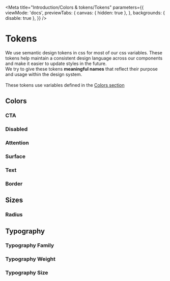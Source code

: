 
<Meta
  title="Introduction/Colors & tokens/Tokens"
  parameters={{
    viewMode: 'docs',
    previewTabs: {
      canvas: { hidden: true },
    },
    backgrounds: { disable: true },
  }}
/>

# Tokens

We use semantic design tokens in css for most of our css variables. These tokens help maintain a consistent design language across our components and make it easier to update styles in the future.<br/>
We try to give these tokens <strong>meaningful names</strong> that reflect their purpose and usage within the design system. <br/><br/>
These tokens use variables defined in the [Colors section](/docs/introduction-colors-tokens-colors--docs)

## Colors

### CTA

<Token token="--md-color-cta-primary-default" variable="var(--md-color-primary-100)" />
<Token token="--md-color-cta-primary-hover" variable="var(--md-color-primary-120)" />
<Token token="--md-color-cta-primary-focus" variable="var(--md-color-primary-80)" />
<Token token="--md-color-cta-primary-active" variable="var(--md-color-primary-160)" />
<Token token="--md-color-cta-secondary-default" variable="var(--md-color-white)" />
<Token token="--md-color-cta-secondary-stroke" variable="var(--md-color-primary-100)" />
<Token token="--md-color-cta-secondary-hover" variable="var(--md-color-primary-20)" />
<Token token="--md-color-cta-secondary-active" variable="var(--md-color-primary-30)" />

### Disabled

<Token token="--md-color-disabled-default" variable="var(--md-color-grey-60)" />
<Token token="--md-color-disabled-dark" variable="var(--md-color-grey-80)" />
<Token token="--md-color-disabled-bg" variable="var(--md-color-grey-20)" />

### Attention

<Token token="--md-color-attention-error-primary" variable="var(--md-color-error-100)" />
<Token token="--md-color-attention-error-primary-hover" variable="var(--md-color-error-120)" />
<Token token="--md-color-attention-error-primary-active" variable="var(--md-color-error-160)" />
<Token token="--md-color-attention-error-secondary" variable="var(--md-color-white)" />
<Token token="--md-color-attention-error-secondary-hover" variable="var(--md-color-error-10)" />
<Token token="--md-color-attention-error-secondary-active" variable="var(--md-color-error-40)" />
<Token token="--md-color-attention-error-bg" variable="var(--md-color-error-20)" />
<Token token="--md-color-attention-error-bg-hover" variable="var(--md-color-error-40)" />
<Token token="--md-color-attention-warning-primary" variable="var(--md-color-warning-dark)" />
<Token token="--md-color-attention-warning-bg" variable="var(--md-color-warning-light)" />

### Surface

<Token token="--md-color-surface-primary" variable="var(--md-color-white)" />
<Token token="--md-color-surface-secondary" variable="var(--md-color-primary-10)" />
<Token token="--md-color-surface-tertiary" variable="var(--md-color-secondary-20)" />
<Token token="--md-color-surface-info-primary" variable="var(--md-color-primary-20)" />
<Token token="--md-color-surface-info-secondary" variable="var(--md-color-secondary-40)" />
<Token token="--md-color-surface-grey" variable="var(--md-color-grey-10)" />

### Text

<Token token="--md-color-text-primary" variable="var(--md-color-grey-100)" />
<Token token="--md-color-text-secondary" variable="var(--md-color-primary-100)" />
<Token token="--md-color-text-inverted" variable="var(--md-color-white)" />
<Token token="--md-color-text-disabled" variable="var(--md-color-grey-60)" />
<Token token="--md-color-text-visited" variable="var(--md-color-primary-160)" />

### Border

<Token token="--md-color-border-primary" variable="var(--md-color-grey-60)" />
<Token token="--md-color-border-secondary" variable="var(--md-color-grey-20)" />
<Token token="--md-color-border-tertiary" variable="var(--md-color-primary-100)" />

## Sizes

<Token token="--md-size-0" variable="var(--md-spacing-0)" hidePreview />
<Token token="--md-size-1" variable="var(--md-spacing-1)" hidePreview />
<Token token="--md-size-2" variable="var(--md-spacing-2)" hidePreview />
<Token token="--md-size-4" variable="var(--md-spacing-4)" hidePreview />
<Token token="--md-size-8" variable="var(--md-spacing-8)" hidePreview />
<Token token="--md-size-12" variable="var(--md-spacing-12)" hidePreview />
<Token token="--md-size-16" variable="var(--md-spacing-16)" hidePreview />
<Token token="--md-size-20" variable="var(--md-spacing-20)" hidePreview />
<Token token="--md-size-24" variable="var(--md-spacing-24)" hidePreview />
<Token token="--md-size-32" variable="var(--md-spacing-32)" hidePreview />
<Token token="--md-size-40" variable="var(--md-spacing-40)" hidePreview />
<Token token="--md-size-48" variable="var(--md-spacing-48)" hidePreview />
<Token token="--md-size-56" variable="var(--md-spacing-56)" hidePreview />
<Token token="--md-size-64" variable="var(--md-spacing-64)" hidePreview />
<Token token="--md-size-72" variable="var(--md-spacing-72)" hidePreview />
<Token token="--md-size-80" variable="var(--md-spacing-80)" hidePreview />
<Token token="--md-size-360" variable="var(--md-spacing-360)" hidePreview />

### Radius

<Token token="--md-radius-xs" variable="var(--md-spacing-2)" hidePreview />
<Token token="--md-radius-sm" variable="var(--md-spacing-4)" hidePreview />
<Token token="--md-radius-md" variable="var(--md-spacing-8)" hidePreview />
<Token token="--md-radius-lg" variable="var(--md-spacing-16)" hidePreview />
<Token token="--md-radius-xl" variable="var(--md-spacing-360)" hidePreview />
<Token token="--md-radius-none" variable="var(--md-spacing-0)" hidePreview />

## Typography

### Typography Family

<Token token="--md-typography-family-heading" variable="'SofiaPro-Regular', sans-serif" hidePreview />
<Token token="--md-typography-family-body" variable="'Open Sans', sans-serif" hidePreview />
<Token token="--md-typography-family-label" variable="'Open Sans', sans-serif" hidePreview />

### Typography Weight

<Token token="--md-typography-weight-regular" variable="400" hidePreview />
<Token token="--md-typography-weight-medium" variable="600" hidePreview />

### Typography Size

<Token token="--md-typography-size-12" variable="0.75rem" hidePreview />
<Token token="--md-typography-size-14" variable="0.875rem" hidePreview />
<Token token="--md-typography-size-16" variable="1rem" hidePreview />
<Token token="--md-typography-size-18" variable="1.125rem" hidePreview />
<Token token="--md-typography-size-20" variable="1.25rem" hidePreview />
<Token token="--md-typography-size-24" variable="1.5rem" hidePreview />
<Token token="--md-typography-size-28" variable="1.75rem" hidePreview />
<Token token="--md-typography-size-34" variable="2.125rem" hidePreview />
